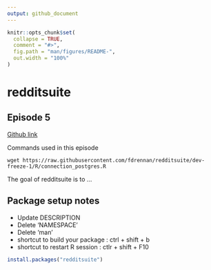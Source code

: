 ```yaml
---
output: github_document
---
```


<!-- README.md is generated from README.Rmd. Please edit that file -->

```r
knitr::opts_chunk$set(
  collapse = TRUE,
  comment = "#>",
  fig.path = "man/figures/README-",
  out.width = "100%"
)
```

# redditsuite

## Episode 5 

[Github link](https://github.com/benj7/redditsuite/tree/episode-5)

Commands used in this episode 
``` 
wget https://raw.githubusercontent.com/fdrennan/redditsuite/dev-freeze-1/R/connection_postgres.R
``` 


The goal of redditsuite is to ...

## Package setup notes 

- Update DESCRIPTION 
- Delete 'NAMESPACE'
- Delete 'man'
- shortcut to build your package : ctrl + shift + b 
- shortcut to restart R session : ctlr + shift + F10 


``` r
install.packages("redditsuite")
```


